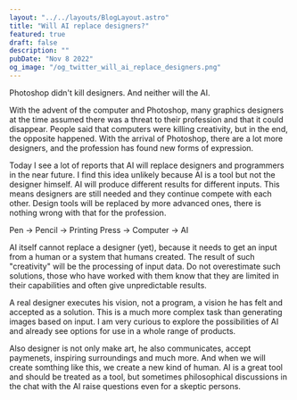 ```yaml
---
layout: "../../layouts/BlogLayout.astro"
title: "Will AI replace designers?"
featured: true
draft: false
description: ""
pubDate: "Nov 8 2022"
og_image: "/og_twitter_will_ai_replace_designers.png"
---
```


Photoshop didn't kill designers. And neither will the AI.

With the advent of the computer and Photoshop, many graphics designers at the time assumed there was a threat to their profession and that it could disappear. People said that computers were killing creativity, but in the end, the opposite happened. With the arrival of Photoshop, there are a lot more designers, and the profession has found new forms of expression.

Today I see a lot of reports that AI will replace designers and programmers in the near future. I find this idea unlikely because AI is a tool but not the designer himself. AI will produce different results for different inputs. This means designers are still needed and they continue compete with each other. Design tools will be replaced by more advanced ones, there is nothing wrong with that for the profession.

<div class="card">
Pen -> Pencil -> Printing Press -> Computer -> AI
</div>

AI itself cannot replace a designer (yet), because it needs to get an input from a human or a system that humans created. The result of such "creativity" will be the processing of input data. Do not overestimate such solutions, those who have worked with them know that they are limited in their capabilities and often give unpredictable results.

A real designer executes his vision, not a program, a vision he has felt and accepted as a solution. This is a much more complex task than generating images based on input. I am very curious to explore the possibilities of AI and already see options for use in a whole range of products.

Also designer is not only make art, he also communicates, accept paymenets, inspiring surroundings and much more. And when we will create somthing like this, we create a new kind of human. AI is a great tool and should be treated as a tool, but sometimes philosophical discussions in the chat with the AI raise questions even for a skeptic persons.

